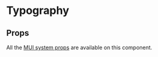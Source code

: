 
<Meta of={Stories} />

# Typography

<Description />

## Props

All the [MUI system props](https://mui.com/system/properties/) are available on
this component.

<ArgTypes of={Stories} />
